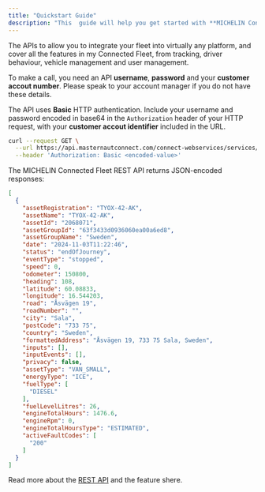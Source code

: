 ```yaml
---
title: "Quickstart Guide"
description: "This  guide will help you get started with **MICHELIN Connected Fleet** API, allowing you to make your first API call and begin exploring the possibilities of your connected fleet."
---
```


The APIs to allow you to integrate your fleet into virtually any platform, and cover all the features in my Connected Fleet, from tracking, driver behaviour, vehicle management and user management.

To make a call, you need an API **username**, **password** and your **customer accout number**.  Please speak to your account manager if you do not have these details.

The API uses **Basic** HTTP authentication. Include your username and password encoded in base64 in the `Authorization` header of your HTTP request, with your **customer accout identifier** included in the URL.

```bash
curl --request GET \
  --url https://api.masternautconnect.com/connect-webservices/services/public/v1/customer/{customerId}/tracking/live \
  --header 'Authorization: Basic <encoded-value>'
```

The MICHELIN Connected Fleet REST API returns JSON-encoded responses:

```json
[
  {
    "assetRegistration": "TYOX-42-AK",
    "assetName": "TYOX-42-AK",
    "assetId": "2068071",
    "assetGroupId": "63f3433d0936060ea00a6ed8",
    "assetGroupName": "Sweden",
    "date": "2024-11-03T11:22:46",
    "status": "endOfJourney",
    "eventType": "stopped",
    "speed": 0,
    "odometer": 150800,
    "heading": 108,
    "latitude": 60.08833,
    "longitude": 16.544203,
    "road": "Åsvägen 19",
    "roadNumber": "",
    "city": "Sala",
    "postCode": "733 75",
    "country": "Sweden",
    "formattedAddress": "Åsvägen 19, 733 75 Sala, Sweden",
    "inputs": [],
    "inputEvents": [],
    "privacy": false,
    "assetType": "VAN_SMALL",
    "energyType": "ICE",
    "fuelType": [
      "DIESEL"
    ],
    "fuelLevelLitres": 26,
    "engineTotalHours": 1476.6,
    "engineRpm": 0,
    "engineTotalHoursType": "ESTIMATED",
    "activeFaultCodes": [
      "200"
    ]
  }
]
```

Read more about the [REST API](/essentials/restAPI) and the feature shere.
